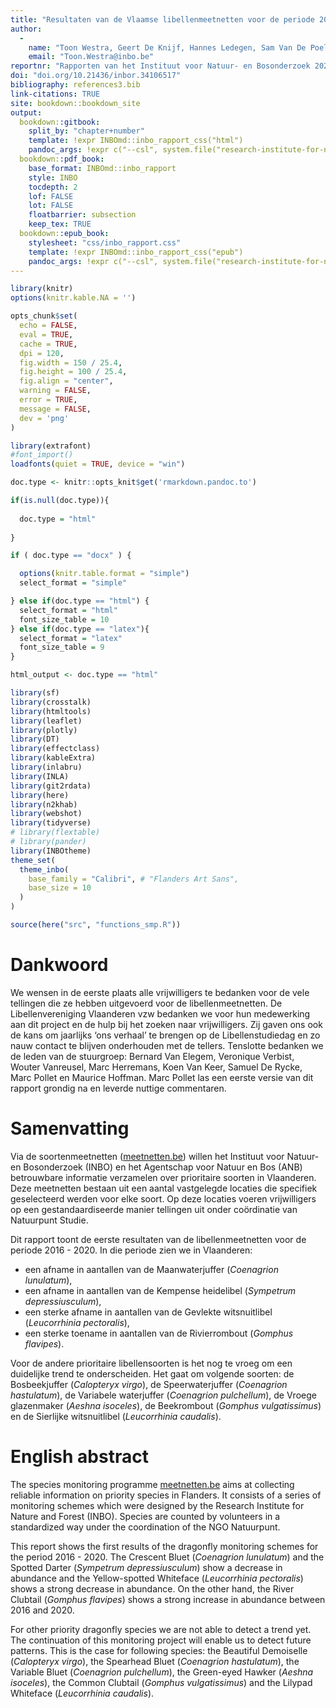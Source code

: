 ```yaml
---
title: "Resultaten van de Vlaamse libellenmeetnetten voor de periode 2016 - 2020"
author: 
  -
    name: "Toon Westra, Geert De Knijf, Hannes Ledegen, Sam Van De Poel, Frederic Piesschaert en Thierry Onkelinx"
    email: "Toon.Westra@inbo.be"
reportnr: "Rapporten van het Instituut voor Natuur- en Bosonderzoek 2020 (12)"
doi: "doi.org/10.21436/inbor.34106517"
bibliography: references3.bib
link-citations: TRUE
site: bookdown::bookdown_site
output:
  bookdown::gitbook:
    split_by: "chapter+number"
    template: !expr INBOmd::inbo_rapport_css("html")
    pandoc_args: !expr c("--csl", system.file("research-institute-for-nature-and-forest.csl", package = "INBOmd"))
  bookdown::pdf_book:
    base_format: INBOmd::inbo_rapport
    style: INBO
    tocdepth: 2
    lof: FALSE
    lot: FALSE
    floatbarrier: subsection
    keep_tex: TRUE
  bookdown::epub_book:
    stylesheet: "css/inbo_rapport.css"
    template: !expr INBOmd::inbo_rapport_css("epub")
    pandoc_args: !expr c("--csl", system.file("research-institute-for-nature-and-forest.csl", package = "INBOmd"))
---
```



```r
library(knitr)
options(knitr.kable.NA = '')

opts_chunk$set(
  echo = FALSE, 
  eval = TRUE,
  cache = TRUE,
  dpi = 120,
  fig.width = 150 / 25.4,
  fig.height = 100 / 25.4,
  fig.align = "center",
  warning = FALSE,
  error = TRUE,
  message = FALSE,
  dev = 'png'
)

library(extrafont)
#font_import()
loadfonts(quiet = TRUE, device = "win")

doc.type <- knitr::opts_knit$get('rmarkdown.pandoc.to')

if(is.null(doc.type)){
  
  doc.type = "html"
  
}

if ( doc.type == "docx" ) {

  options(knitr.table.format = "simple")
  select_format = "simple"

} else if(doc.type == "html") {
  select_format = "html"
  font_size_table = 10
} else if(doc.type == "latex"){
  select_format = "latex"
  font_size_table = 9
}

html_output <- doc.type == "html"
```


```r

library(sf)
library(crosstalk)
library(htmltools)
library(leaflet)
library(plotly)
library(DT)
library(effectclass)
library(kableExtra)
library(inlabru)
library(INLA)
library(git2rdata)
library(here)
library(n2khab)
library(webshot)
library(tidyverse)
# library(flextable)
# library(pander)
library(INBOtheme)
theme_set(
  theme_inbo(
    base_family = "Calibri", # "Flanders Art Sans",
    base_size = 10
  )
)


```

```r
source(here("src", "functions_smp.R"))
```

# Dankwoord {-}

We wensen in de eerste plaats alle vrijwilligers te bedanken voor de vele tellingen die ze hebben uitgevoerd voor de libellenmeetnetten. De Libellenvereniging Vlaanderen vzw bedanken we voor hun medewerking aan dit project en de hulp bij het zoeken naar vrijwilligers. Zij gaven ons ook de kans om jaarlijks ‘ons verhaal’ te brengen op de Libellenstudiedag en zo nauw contact te blijven onderhouden met de tellers. Tenslotte bedanken we de leden van de stuurgroep: Bernard Van Elegem, Veronique Verbist, Wouter Vanreusel, Marc Herremans, Koen Van Keer, Samuel De Rycke, Marc Pollet en Maurice Hoffman. Marc Pollet las een eerste versie van dit rapport grondig na en leverde nuttige commentaren.


# Samenvatting {-}

Via de soortenmeetnetten ([meetnetten.be](https://www.meetnetten.be)) willen het Instituut voor Natuur- en Bosonderzoek (INBO) en het Agentschap voor Natuur en Bos (ANB) betrouwbare informatie verzamelen over prioritaire soorten in Vlaanderen. Deze meetnetten bestaan uit een aantal vastgelegde locaties die specifiek geselecteerd werden voor elke soort. Op deze locaties voeren vrijwilligers op een gestandaardiseerde manier tellingen uit onder coördinatie van Natuurpunt Studie.

Dit rapport toont de eerste resultaten van de libellenmeetnetten voor de periode 2016 - 2020. In die periode zien we in Vlaanderen:

+ een afname in aantallen van de Maanwaterjuffer (*Coenagrion lunulatum*),
+ een afname in aantallen van de Kempense heidelibel (*Sympetrum depressiusculum*),
+ een sterke afname in aantallen van de Gevlekte witsnuitlibel (*Leucorrhinia pectoralis*),
+ een sterke toename in aantallen van de Rivierrombout (*Gomphus flavipes*).

Voor de andere prioritaire libellensoorten is het nog te vroeg om een duidelijke trend te onderscheiden. Het gaat om volgende soorten: de Bosbeekjuffer (*Calopteryx virgo*), de Speerwaterjuffer (*Coenagrion hastulatum*), de Variabele waterjuffer (*Coenagrion pulchellum*), de Vroege glazenmaker (*Aeshna isoceles*), de Beekrombout (*Gomphus vulgatissimus*) en de Sierlijke witsnuitlibel (*Leucorrhinia caudalis*).        

# English abstract {-}

\benglish

The species monitoring programme [meetnetten.be](https://www.meetnetten.be) aims at collecting reliable information on priority species in Flanders. It consists of a series of monitoring schemes which were designed by the Research Institute for Nature and Forest (INBO). Species are counted by volunteers in a standardized way under the coordination of the NGO Natuurpunt. 

This report shows the first results of the dragonfly monitoring schemes for the period 2016 - 2020. The Crescent Bluet (*Coenagrion lunulatum*) and the Spotted Darter (*Sympetrum depressiusculum*) show a decrease in abundance and the Yellow-spotted Whiteface (*Leucorrhinia pectoralis*) shows a strong decrease in abundance. On the other hand, the River Clubtail (*Gomphus flavipes*) shows a strong increase in abundance between 2016 and 2020.

For other priority dragonfly species we are not able to detect a trend yet. The continuation of this monitoring project will enable us to detect future patterns. This is the case for following species: the Beautiful Demoiselle (*Calopteryx virgo*), the Spearhead Bluet (*Coenagrion hastulatum*), the Variable Bluet (*Coenagrion pulchellum*), the Green-eyed Hawker (*Aeshna isoceles*), the Common Clubtail (*Gomphus vulgatissimus*) and the Lilypad Whiteface (*Leucorrhinia caudalis*).       


\eenglish


